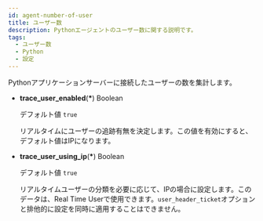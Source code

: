 ```yaml
---
id: agent-number-of-user
title: ユーザー数
description: Pythonエージェントのユーザー数に関する説明です。
tags:
  - ユーザー数
  - Python
  - 設定
---
```


Pythonアプリケーションサーバーに接続したユーザーの数を集計します。

- **trace_user_enabled**(**\***) <span class='type'>Boolean</span>

  デフォルト値 `true`

  リアルタイムにユーザーの追跡有無を決定します。この値を有効にすると、デフォルト値はIPになります。

- **trace_user_using_ip**(**\***) <span class='type'>Boolean</span>

  デフォルト値 `true`

  リアルタイムユーザーの分類を必要に応じて、IPの場合に設定します。このデータは、Real Time Userで使用できます。`user_header_ticket`オプションと排他的に設定を同時に適用することはできません。

